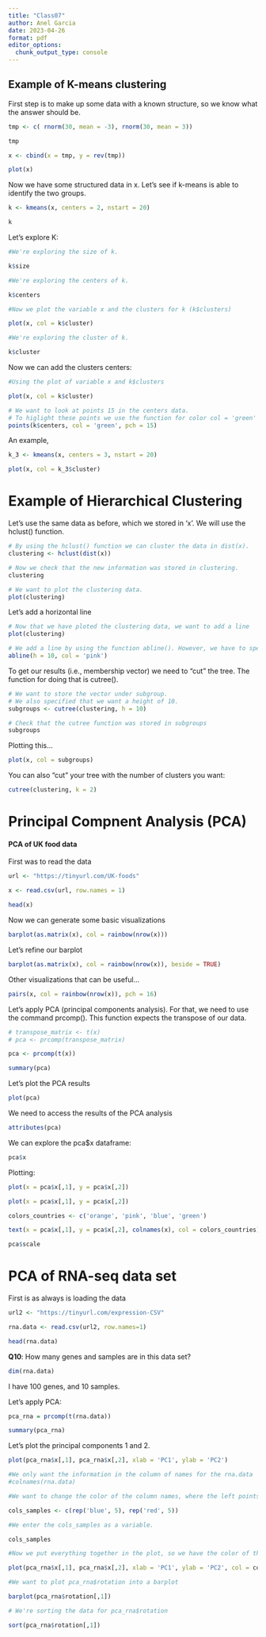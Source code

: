 ```yaml
---
title: "Class07"
author: Anel Garcia
date: 2023-04-26
format: pdf
editor_options: 
  chunk_output_type: console
---
```


## Example of K-means clustering

First step is to make up some data with a known structure, so we know what the answer should be.

```r
tmp <- c( rnorm(30, mean = -3), rnorm(30, mean = 3))

tmp

x <- cbind(x = tmp, y = rev(tmp))

plot(x)
```

Now we have some structured data in x. Let's see if k-means is able to identify the two groups.

```r
k <- kmeans(x, centers = 2, nstart = 20)

k

```

Let's explore K:

```r
#We're exploring the size of k.

k$size

```

```r
#We're exploring the centers of k.

k$centers

```

```r
#Now we plot the variable x and the clusters for k (k$clusters)

plot(x, col = k$cluster)

```

```r
#We're exploring the cluster of k.

k$cluster

```

Now we can add the clusters centers:

```r
#Using the plot of variable x and k$clusters

plot(x, col = k$cluster)

# We want to look at points 15 in the centers data.
# To higlight these points we use the function for color col = 'green'
points(k$centers, col = 'green', pch = 15)

```

An example,

```r
k_3 <- kmeans(x, centers = 3, nstart = 20)

plot(x, col = k_3$cluster)
```

# Example of Hierarchical Clustering

Let's use the same data as before, which we stored in 'x'. We will use the hclust() function.

```r
# By using the hclust() function we can cluster the data in dist(x).
clustering <- hclust(dist(x))

# Now we check that the new information was stored in clustering.
clustering

```

```r
# We want to plot the clustering data.
plot(clustering)
```

Let's add a horizontal line

```r
# Now that we have ploted the clustering data, we want to add a line
plot(clustering)

# We add a line by using the function abline(). However, we have to specify the height (10) and the color of the line ('pink')
abline(h = 10, col = 'pink')
```

To get our results (i.e., membership vector) we need to "cut" the tree. The function for doing that is cutree().

```r
# We want to store the vector under subgroup. 
# We also specified that we want a height of 10.
subgroups <- cutree(clustering, h = 10)

# Check that the cutree function was stored in subgroups
subgroups

```

Plotting this...

```r
plot(x, col = subgroups)

```

You can also "cut" your tree with the number of clusters you want:

```r
cutree(clustering, k = 2)
```

# Principal Compnent Analysis (PCA)

#### PCA of UK food data

First was to read the data

```r
url <- "https://tinyurl.com/UK-foods"

x <- read.csv(url, row.names = 1)

head(x)

```

Now we can generate some basic visualizations

```r
barplot(as.matrix(x), col = rainbow(nrow(x)))
```

Let's refine our barplot

```r
barplot(as.matrix(x), col = rainbow(nrow(x)), beside = TRUE)
```

Other visualizations that can be useful...

```r
pairs(x, col = rainbow(nrow(x)), pch = 16)

```

Let's apply PCA (principal components analysis). For that, we need to use the command prcomp(). This function expects the transpose of our data.

```r
# transpose_matrix <- t(x)
# pca <- prcomp(transpose_matrix)

pca <- prcomp(t(x))

summary(pca)

```

Let's plot the PCA results

```r
plot(pca)
```

We need to access the results of the PCA analysis

```r
attributes(pca)
```

We can explore the pca\$x dataframe:

```r
pca$x

```

Plotting:

```r
plot(x = pca$x[,1], y = pca$x[,2])

```

```r
plot(x = pca$x[,1], y = pca$x[,2])

colors_countries <- c('orange', 'pink', 'blue', 'green')

text(x = pca$x[,1], y = pca$x[,2], colnames(x), col = colors_countries)

```

```r
pca$scale
```

# PCA of RNA-seq data set

First is as always is loading the data

```r
url2 <- "https://tinyurl.com/expression-CSV"

rna.data <- read.csv(url2, row.names=1)

head(rna.data)

```

**Q10**: How many genes and samples are in this data set?

```r
dim(rna.data)

```

I have 100 genes, and 10 samples.

Let's apply PCA:

```r
pca_rna = prcomp(t(rna.data))

summary(pca_rna)

```

Let's plot the principal components 1 and 2.

```r
plot(pca_rna$x[,1], pca_rna$x[,2], xlab = 'PC1', ylab = 'PC2')

```

```r
#We only want the information in the column of names for the rna.data
#colnames(rna.data)

#We want to change the color of the column names, where the left points will be colored blue and the right points will be colored red.

cols_samples <- c(rep('blue', 5), rep('red', 5))

#We enter the cols_samples as a variable.

cols_samples

#Now we put everything together in the plot, so we have the color of the samples updated.

plot(pca_rna$x[,1], pca_rna$x[,2], xlab = 'PC1', ylab = 'PC2', col = cols_samples)

```

```r
#We want to plot pca_rna$rotation into a barplot

barplot(pca_rna$rotation[,1])

```

```r
# We're sorting the data for pca_rna$rotation

sort(pca_rna$rotation[,1])

```
